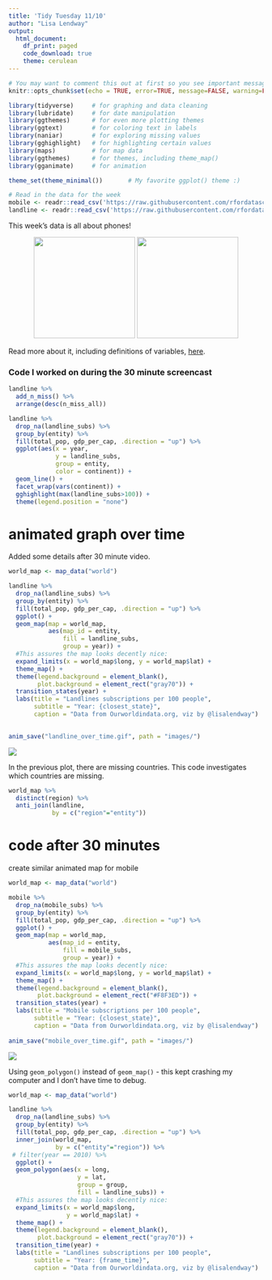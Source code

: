 ```yaml
---
title: 'Tidy Tuesday 11/10'
author: "Lisa Lendway"
output: 
  html_document:
    df_print: paged
    code_download: true
    theme: cerulean
---
```


```r
# You may want to comment this out at first so you see important messages and warnings
knitr::opts_chunk$set(echo = TRUE, error=TRUE, message=FALSE, warning=FALSE)
```

```r
library(tidyverse)     # for graphing and data cleaning
library(lubridate)     # for date manipulation
library(ggthemes)      # for even more plotting themes
library(ggtext)        # for coloring text in labels
library(naniar)        # for exploring missing values
library(gghighlight)   # for highlighting certain values
library(maps)          # for map data
library(ggthemes)      # for themes, including theme_map()
library(gganimate)     # for animation

theme_set(theme_minimal())       # My favorite ggplot() theme :)
```

```r
# Read in the data for the week
mobile <- readr::read_csv('https://raw.githubusercontent.com/rfordatascience/tidytuesday/master/data/2020/2020-11-10/mobile.csv')
landline <- readr::read_csv('https://raw.githubusercontent.com/rfordatascience/tidytuesday/master/data/2020/2020-11-10/landline.csv')
```

This week's data is all about phones! 

<center>

![](https://images-na.ssl-images-amazon.com/images/I/61i8xYfGsFL._SL1500_.jpg){width=200} ![](https://i.pcmag.com/imagery/reviews/03xdTO0Ka4H4KvEgtSPg4c2-12..1569479325.jpg){width=200}
</center>


Read more about it, including definitions of variables, [here](https://github.com/rfordatascience/tidytuesday/tree/master/data/2020/2020-11-10). 


### Code I worked on during the 30 minute screencast

```r
landline %>% 
  add_n_miss() %>% 
  arrange(desc(n_miss_all))
```

```r
landline %>% 
  drop_na(landline_subs) %>% 
  group_by(entity) %>% 
  fill(total_pop, gdp_per_cap, .direction = "up") %>% 
  ggplot(aes(x = year, 
             y = landline_subs,
             group = entity,
             color = continent)) +
  geom_line() +
  facet_wrap(vars(continent)) +
  gghighlight(max(landline_subs>100)) +
  theme(legend.position = "none")
```

# animated graph over time

Added some details after 30 minute video.

```r
world_map <- map_data("world")

landline %>% 
  drop_na(landline_subs) %>% 
  group_by(entity) %>% 
  fill(total_pop, gdp_per_cap, .direction = "up") %>% 
  ggplot() +
  geom_map(map = world_map,
           aes(map_id = entity,
               fill = landline_subs,
               group = year)) +
  #This assures the map looks decently nice:
  expand_limits(x = world_map$long, y = world_map$lat) + 
  theme_map() +
  theme(legend.background = element_blank(),
        plot.background = element_rect("gray70")) +
  transition_states(year) +
  labs(title = "Landlines subscriptions per 100 people",
       subtitle = "Year: {closest_state}",
       caption = "Data from Ourworldindata.org, viz by @lisalendway")
  

anim_save("landline_over_time.gif", path = "images/")
```

![](images/landline_over_time.gif)

In the previous plot, there are missing countries. This code investigates which countries are missing. 

```r
world_map %>% 
  distinct(region) %>% 
  anti_join(landline,
            by = c("region"="entity"))
```

# code after 30 minutes

create similar animated map for mobile

```r
world_map <- map_data("world")

mobile %>% 
  drop_na(mobile_subs) %>% 
  group_by(entity) %>% 
  fill(total_pop, gdp_per_cap, .direction = "up") %>% 
  ggplot() +
  geom_map(map = world_map,
           aes(map_id = entity,
               fill = mobile_subs,
               group = year)) +
  #This assures the map looks decently nice:
  expand_limits(x = world_map$long, y = world_map$lat) + 
  theme_map() +
  theme(legend.background = element_blank(),
        plot.background = element_rect("#F8F3ED")) +
  transition_states(year) +
  labs(title = "Mobile subscriptions per 100 people",
       subtitle = "Year: {closest_state}",
       caption = "Data from Ourworldindata.org, viz by @lisalendway")
  
anim_save("mobile_over_time.gif", path = "images/")
```

![](images/mobile_over_time.gif)

Using `geom_polygon()` instead of `geom_map()` - this kept crashing my computer and I don't have time to debug.

```r
world_map <- map_data("world")

landline %>% 
  drop_na(landline_subs) %>% 
  group_by(entity) %>% 
  fill(total_pop, gdp_per_cap, .direction = "up") %>% 
  inner_join(world_map,
             by = c("entity"="region")) %>% 
 # filter(year == 2010) %>% 
  ggplot() +
  geom_polygon(aes(x = long,
                   y = lat,
                   group = group,
                   fill = landline_subs)) +
  #This assures the map looks decently nice:
  expand_limits(x = world_map$long, 
                y = world_map$lat) + 
  theme_map() +
  theme(legend.background = element_blank(),
        plot.background = element_rect("gray70")) +
  transition_time(year) +
  labs(title = "Landlines subscriptions per 100 people",
       subtitle = "Year: {frame_time}",
       caption = "Data from Ourworldindata.org, viz by @lisalendway")
```
